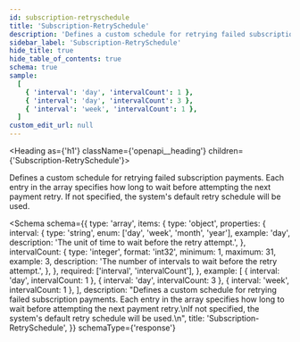 ```yaml
---
id: subscription-retryschedule
title: 'Subscription-RetrySchedule'
description: 'Defines a custom schedule for retrying failed subscription payments. Each entry in the array specifies how long to wait before attempting the next payment retry.'
sidebar_label: 'Subscription-RetrySchedule'
hide_title: true
hide_table_of_contents: true
schema: true
sample:
  [
    { 'interval': 'day', 'intervalCount': 1 },
    { 'interval': 'day', 'intervalCount': 3 },
    { 'interval': 'week', 'intervalCount': 1 },
  ]
custom_edit_url: null
---
```



<Heading as={'h1'} className={'openapi__heading'} children={'Subscription-RetrySchedule'}></Heading>

Defines a custom schedule for retrying failed subscription payments. Each entry in the array specifies how long to wait before attempting the next payment retry.
If not specified, the system's default retry schedule will be used.

<Schema
  schema={{
    type: 'array',
    items: {
      type: 'object',
      properties: {
        interval: {
          type: 'string',
          enum: ['day', 'week', 'month', 'year'],
          example: 'day',
          description: 'The unit of time to wait before the retry attempt.',
        },
        intervalCount: {
          type: 'integer',
          format: 'int32',
          minimum: 1,
          maximum: 31,
          example: 3,
          description: 'The number of intervals to wait before the retry attempt.',
        },
      },
      required: ['interval', 'intervalCount'],
    },
    example: [
      { interval: 'day', intervalCount: 1 },
      { interval: 'day', intervalCount: 3 },
      { interval: 'week', intervalCount: 1 },
    ],
    description:
      "Defines a custom schedule for retrying failed subscription payments. Each entry in the array specifies how long to wait before attempting the next payment retry.\nIf not specified, the system's default retry schedule will be used.\n",
    title: 'Subscription-RetrySchedule',
  }}
  schemaType={'response'}
></Schema>
